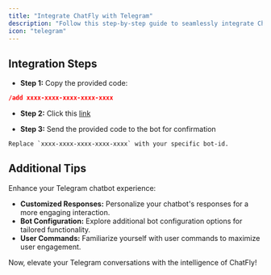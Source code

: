 ```yaml
---
title: "Integrate ChatFly with Telegram"
description: "Follow this step-by-step guide to seamlessly integrate ChatFly Bot with Telegram."
icon: "telegram"
---
```


## Integration Steps

- **Step 1:** Copy the provided code:

``` json
/add xxxx-xxxx-xxxx-xxxx-xxxx
```

- **Step 2:** Click this [link](https://t.me/chatflysupport_bot)

- **Step 3:** Send the provided code to the bot for confirmation

<Warning>

    Replace `xxxx-xxxx-xxxx-xxxx-xxxx` with your specific bot-id.

</Warning>

## Additional Tips

Enhance your Telegram chatbot experience:

- **Customized Responses:** Personalize your chatbot's responses for a more engaging interaction.
- **Bot Configuration:** Explore additional bot configuration options for tailored functionality.
- **User Commands:** Familiarize yourself with user commands to maximize user engagement.

Now, elevate your Telegram conversations with the intelligence of ChatFly!
